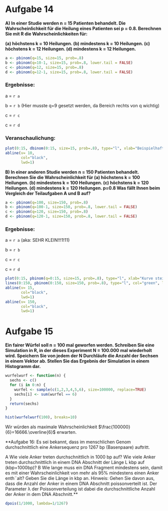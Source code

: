 # Aufgabe 14
**A) In einer Studie werden n = 15 Patienten behandelt. Die Wahrscheinlichkeit für die Heilung eines Patienten sei p = 0.8. Berechnen Sie mit R die Wahrscheinlichkeiten für:**

**(a) höchstens k = 10 Heilungen.
(b) mindestens k = 10 Heilungen.
(c) höchstens k = 12 Heilungen.
(d) mindestens k = 12 Heilungen.**

```r
a <- pbinom(q=15, size=15, prob=.8)
b <- pbinom(q=10-1, size=15, prob=.8, lower.tail = FALSE)
c <- pbinom(q=12, size=15, prob=.8)
d <- pbinom(q=12-1, size=15, prob=.8, lower.tail = FALSE)
```

### Ergebnisse:
a = `r a`

b = `r b` (Hier musste q=9 gesetzt werden, da Bereich rechts von q wichtig)

c = `r c`

c = `r d`

### Veranschaulichung:
```r
plot(0:15, dbinom(0:15, size=15, prob=.8), type="l", xlab="Beispielhaft für k=10", ylab="Wahrscheinlichkeit", col="red", lwd=3)
abline(v= 10,
       col="black",
       lwd=1)
```

**B) In einer anderen Studie werden n = 150 Patienten behandelt. Berechnen
Sie die Wahrscheinlichkeit für
(a) höchstens k = 100 Heilungen.
(b) mindestens k = 100 Heilungen.
(c) höchstens k = 120 Heilungen.
(d) mindestens k = 120 Heilungen.
p=0.8
Was fällt Ihnen beim Vergleich der Teilaufgaben A und B auf?**

```r
a <- pbinom(q=100, size=150, prob=.8)
b <- pbinom(q=100-1, size=150, prob=.8, lower.tail = FALSE)
c <- pbinom(q=120, size=150, prob=.8)
d <- pbinom(q=120-1, size=150, prob=.8, lower.tail = FALSE)
```

### Ergebnisse:
a = `r a` (aka: SEHR KLEIN!!!1!11)

b = `r b`

c = `r c`

c = `r d`

```r
plot(0:15, pbinom(q=0:15, size=15, prob=.8), type="l", xlab="Kurve steigt steiler mit größerem n", ylab="Wahrscheinlichkeit", col="red", lwd=2, xlim=c(0,150))
lines(0:150, pbinom(0:150, size=150, prob=.8), type="l", col="green", lwd=2)
abline(v= 15,
       col="black",
       lwd=1)
abline(v= 150,
       col="black",
       lwd=1)
```




# Aufgabe 15
**Ein fairer Würfel soll n = 100 mal geworfen werden. Schreiben
Sie eine Simulation in R, in der dieses Experiment N = 100.000 mal wiederholt
wird. Speichern Sie von jedem der N Durchläufe die Anzahl der Sechsen in
einem Vektor ab. Stellen Sie das Ergebnis der Simulation in einem Histogramm
dar.**

```r
wurfelwurf <- function(n) {
  sechs <- c()
  for (i in 0:n) {
    wurfel <- sample(c(1,2,3,4,5,6), size=100000, replace=TRUE)
    sechs[i] <- sum(wurfel == 6)
  }
  return(sechs)
}

hist(wurfelwurf(100), breaks=10)
```

Wir würden als maximale Wahrscheinlichkeit $\frac{100000}{6}=16666.\overline{6}$ erwarten.

**Aufgabe 16: Es sei bekannt, dass im menschlichen Genom durchschnittlich
eine Ankersequenz pro 1267 bp (Basenpaare) auftritt.

A Wie viele Anker treten durchschnittlich in 1000 bp auf? Wie viele Anker
treten durchschnittlich in einem DNA Abschnitt der Länge L kbp auf
(kbp=1000bp)?
B Wie lange muss ein DNA Fragment mindestens sein, damit es mit einer
Wahrscheinlichkeit von mehr als 95% mindestens einen Anker enth¨alt?
Geben Sie die Länge in kbp an.
Hinweis: Gehen Sie davon aus, dass die Anzahl der Anker in einem DNA
Abschnitt poissonverteilt ist. Der Parameter λ der Poissonverteilung ist
dabei die durchschnittliche Anzahl der Anker in dem DNA Abschnitt.**


```r
dpois(1/1000, lambda=1/1267)
```